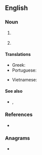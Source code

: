 ==English==

===Noun===
{{en-noun}}

# {{lb|en|chemistry}} {{initialism of|en|[[isosorbide|Isosorbide]] [[dinitrate|Dinitrate]]}}
# {{lb|en|telecommunications}} {{initialism of|en|[[integrated services digital network|Integrated Services Digital Network]]}}

====Translations====
{{trans-top|integrated services digital network}}
* Greek: {{t|el|ISDN|n}}
* Portuguese: {{t|pt|RDSI}}
{{trans-mid}}
* Vietnamese: {{t|vi|mạng số tích hợp đa dịch vụ}}
{{trans-bottom}}

====See also====
* {{sense|telecommunications}} {{l|en|BRI}}, {{l|en|PRI}}

===References===
* {{pedia}}

===Anagrams===
* {{anagrams|en|a=dins|Dins|IDNs|INDs|NDIS|NIDS|dins}}
